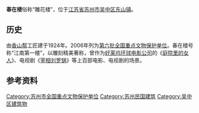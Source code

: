 {{expand|time=2013-11-02T12:25:53+00:00}}
{{unreferenced|time=2013-11-02T12:25:53+00:00}}
{{文物保护单位
| 级别 = 全国
| 图片 = Dongshandiaohualou.jpg
| 名称 = 春在楼
| 编号 = 6-935
| 分类 = 近现代重要史迹及代表性建筑
| 时代 = 清
| 所在 = [[江苏省|江苏省]][[苏州市|苏州市]]
| 登录 = 2006年
| Cat = 江苏全国重点文物保护单位
}}

'''春在楼'''俗称“雕花楼”，位于[[江苏省|江苏省]][[苏州市|苏州市]][[吴中区|吴中区]][[东山镇_(苏州市)|东山镇]]。

==历史==
由[[香山帮|香山帮]]工匠建于1924年。2006年列为[[第六批全国重点文物保护单位|第六批全国重点文物保护单位]]。春在楼号称“江南第一楼”，以雕刻精美著称，曾作为[[好莱坞|好莱坞]][[环球电影公司|环球电影公司]]的《[[庭院里的女人|庭院里的女人]]》、电视剧《[[宰相刘罗锅|宰相刘罗锅]]》等上百部电影、电视剧的场景。

==参考资料==

{{江苏全国重点文物保护单位|nocat}}
[[Category:苏州市全国重点文物保护单位|Category:苏州市全国重点文物保护单位]]
[[Category:苏州民国建筑|Category:苏州民国建筑]]
[[Category:吴中区建筑物|Category:吴中区建筑物]]